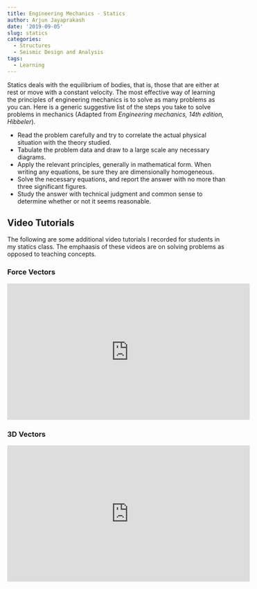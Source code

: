 ```yaml
---
title: Engineering Mechanics - Statics
author: Arjun Jayaprakash
date: '2019-09-05'
slug: statics
categories:
  - Structures
  - Seismic Design and Analysis
tags:
  - Learning
---
```


Statics deals with the equilibrium of bodies, that is, those that are either at rest or move with a constant velocity. The most effective way of learning the principles of engineering mechanics is to solve as many problems as you can. Here is a generic suggestive list of the steps you take to solve problems in mechanics (Adapted from _Engineering mechanics, 14th edition, Hibbeler_). 

* Read the problem carefully and try to correlate the actual physical situation with the theory studied.
* Tabulate the problem data and draw to a large scale any necessary diagrams.
* Apply the relevant principles, generally in mathematical form. When writing any equations, be sure they are dimensionally homogeneous.
* Solve the necessary equations, and report the answer with no more than three significant figures.
* Study the answer with technical judgment and common sense to determine whether or not it seems reasonable.

## Video Tutorials

The following are some additional video tutorials I recorded for students in my statics class. The emphaasis of these videos are on solving problems as opposed to teaching concepts. 


### Force Vectors

<iframe width="560" height="315" src="https://www.youtube.com/embed/17Vin6hIMfQ" frameborder="0" allow="accelerometer; autoplay; encrypted-media; gyroscope; picture-in-picture" allowfullscreen></iframe>

### 3D Vectors

<iframe width="560" height="315" src="https://www.youtube.com/embed/FdP7jWAa9FE" frameborder="0" allow="accelerometer; autoplay; encrypted-media; gyroscope; picture-in-picture" allowfullscreen></iframe>